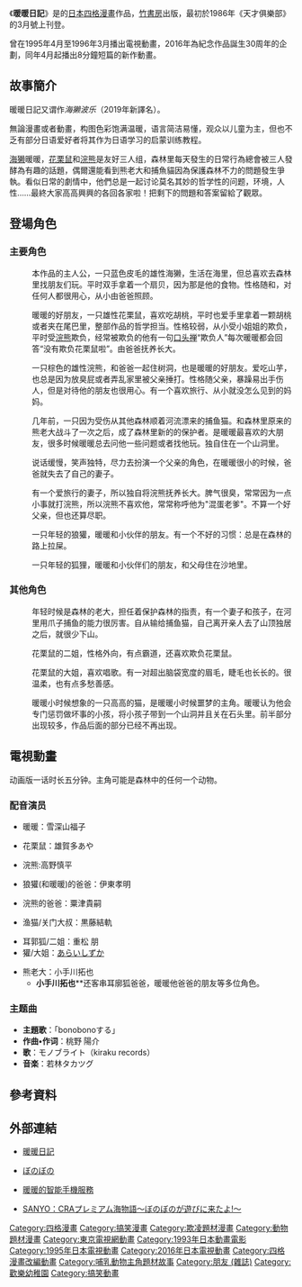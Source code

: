 {{Infobox animanga/Headerofja
|標題 = 暖暖日記
|圖像 = 
|尺寸 = 
|說明 = 
|日文名稱 = ぼのぼの
|英文名稱 = Bonobono
|假名 = 
|羅馬字 = 
|類型 = [[日常系|日常系]]、[[治癒|治癒]]
}}
{{Infobox animanga/Manga
|標題 = 
|作者 = [[五十嵐三喜夫|五十嵐三喜夫]]
|作畫 = 
|出版社 = {{flagicon|JPN}} [[竹書房|竹書房]]<br/>{{flagicon|TWN}} [[台灣東販|台灣東販]]（斷尾）
|連載雜誌 = {{flagicon|JPN}} [[漫畫人生|漫畫人生]]、[[漫畫俱樂部|漫畫俱樂部]]
|label = 
|網路 = 
|發售日 = 
|開始 = 1986年
|結束 = 
|冊數 = 44卷<small>（2019年3月）</small>
|話數 = 
|其他 = 
}}
{{Infobox animanga/TVAnime
|標題 = 第一季
|圖像 = 
|尺寸 =
|原作 = 五十嵐三喜夫
|導演 = [[難波日登志|難波日登志]]
|系列構成 = 八角哲夫
|人物設定 = 保谷有香
|機械設定 = 
|音樂 = [[三宅一德|三宅一德]]
|音樂製作 = 
|動畫製作 = [[Group_TAC|Group TAC]]
|製作 = [[東京電視台|東京電視台]]、[[Amuse|Amuse]]
|代理發行 = 
|播放電視台 = {{flagicon|JPN}} [[東京電視網|東京電視網]]
|播放開始 = 1995年4月20日
|播放結束 = 1996年3月28日
|網絡 = 
|話數 = 全48話
|其他 = 
}}
{{Infobox animanga/TVAnime
|標題 = 第二季
|圖像 = 
|尺寸 =
|原作 = 五十嵐三喜夫
|導演 = 山口秀憲
|系列構成 = [[廣田光毅|廣田光毅]]
|人物設定 = 關口優花
|機械設定 = 
|音樂 = {{lj|若林崇繼|若林タカツグ}}
|製作 = [[富士电视台|富士电视台]]、EIKEN
|動畫製作 = [[EIKEN|EIKEN]]
|代理發行 = 
|播放電視台 = 
|播放開始 = 2016年4月2日
|播放結束 = 
|網絡 = 
|話數 = 
|其他 = 
}}
{{Infobox animanga/Footerofja}}

《'''暖暖日記'''》是{{link-ja|五十嵐三喜夫|いがらしみきお}}的[[日本|日本]][[四格漫畫|四格漫畫]]作品，[[竹書房|竹書房]]出版，最初於1986年《天才俱樂部》的3月號上刊登。

曾在1995年4月至1996年3月播出電視動畫，2016年為紀念作品誕生30周年的企劃，同年4月起播出8分鐘短篇的新作動畫。

== 故事簡介 ==
暖暖日記又谓作''海獭波乐''（2019年新譯名）。

無論漫畫或者動畫，构图色彩饱满温暖，语言简洁易懂，观众以儿童为主，但也不乏有部分日语爱好者将其作为日语学习的启蒙训练教程。

[[海獭|海獭]]暖暖，[[花栗鼠|花栗鼠]]和[[浣熊|浣熊]]是友好三人组，森林里每天發生的日常行為總會被三人發酵為有趣的話題，偶爾還能看到熊老大和捕魚貓因為保護森林不力的問題發生爭執。看似日常的劇情中，他們总是一起讨论莫名其妙的哲学性的问题，环境，人性……最終大家高高興興的各回各家啦！把剩下的問題和答案留給了觀眾。

== 登場角色 ==
=== 主要角色 ===

; {{nihongo|暖暖|ぼのぼの|||又音译做'''波乐'''}}
: 本作品的主人公，一只蓝色皮毛的雄性海獭，生活在海里，但总喜欢去森林里找朋友们玩。平时双手拿着一个扇贝，因为那是他的食物。性格随和，对任何人都很用心，从小由爸爸照顾。

; {{nihongo|[[花栗鼠|花栗鼠]]|シマリスくん}}
: 暖暖的好朋友，一只雄性花栗鼠，喜欢吃胡桃，平时也爱手里拿着一颗胡桃或者夹在尾巴里，整部作品的哲学担当。性格较弱，从小受小姐姐的欺负，平时受[[浣熊|浣熊]]欺负，经常被欺负的他有一句[[口头禅|口头禅]]“欺负人”每次暖暖都会回答“没有欺负花栗鼠啦”。由爸爸抚养长大。

; {{nihongo|[[浣熊|浣熊]]|アライグマくん}}
: 一只棕色的雄性浣熊，和爸爸一起住树洞，也是暖暖的好朋友。爱吃山芋，也总是因为放臭屁或者弄乱家里被父亲捶打。性格随父亲，暴躁易出手伤人，但是对待他的朋友也很用心。有一个喜欢旅行、从小就没怎么见到的妈妈。

; {{nihongo|[[渔猫|渔猫]]/捕鱼猫|ツナドリネコさん}}
: 几年前，一只因为受伤从其他森林顺着河流漂来的捕鱼猫。和森林里原来的熊老大战斗了一次之后，成了森林里新的的保护者。是暖暖最喜欢的大朋友，很多时候暖暖总去问他一些问题或者找他玩。独自住在一个山洞里。

; {{nihongo|暖暖的爸爸|ぼのぼののおとうさん}}
: 说话缓慢，笑声独特，尽力去扮演一个父亲的角色，在暖暖很小的时候，爸爸就失去了自己的妻子。

; {{nihongo|浣熊的爸爸|アライグマくんのおとうさん}}
: 有一个爱旅行的妻子，所以独自将浣熊抚养长大。脾气很臭，常常因为一点小事就打浣熊，所以浣熊不喜欢他，常常称呼他为"混蛋老爹"。不算一个好父亲，但也还算尽职。

; {{nihongo|[[狼獾|狼獾]]|クズリくん}}
: 一只年轻的狼獾，暖暖和小伙伴的朋友。有一个不好的习惯：总是在森林的路上拉屎。

; {{nihongo|[[耳廓狐|耳廓狐]]|フェネギくん}}
: 一只年轻的狐狸，暖暖和小伙伴们的朋友，和父母住在沙地里。

===其他角色===
; {{nihongo|熊老大|ヒグマの大賞}}
: 年轻时候是森林的老大，担任着保护森林的指责，有一个妻子和孩子，在河里用爪子捕鱼的能力很厉害。自从输给捕鱼猫，自己离开亲人去了山顶独居之后，就很少下山。

; {{nihongo|小姐姐|しょうねえちゃん}}
: 花栗鼠的二姐，性格外向，有点霸道，还喜欢欺负花栗鼠。

; {{nihongo|大姐|だいねえちゃん}}
: 花栗鼠的大姐，喜欢唱歌。有一对超出脑袋宽度的眉毛，睫毛也长长的。很温柔，也有点多愁善感。

; {{nihongo|关门大叔|しまっちゃうおじさん}}
: 暖暖小时候想象的一只高高的猫，是暖暖小时候噩梦的主角。暖暖认为他会专门惩罚做坏事的小孩，将小孩子带到一个山洞并且关在石头里。前半部分出现较多，作品后面的部分已经不再出现。

== 電視動畫 ==
动画版一话时长五分钟。主角可能是森林中的任何一个动物。

===配音演员===

*暖暖：雪深山福子

*花栗鼠：雄賀多あや

*浣熊:高野慎平

*狼獾(和暖暖)的爸爸：伊東孝明

*浣熊的爸爸：粟津貴嗣

*渔猫/关门大叔：黒藤結軌

*耳郭狐/二姐：重松 朋
*獾/大姐：[[あらいしずか|あらいしずか]]

*熊老大：小手川拓也
**'''小手川拓也'''**还客串耳廓狐爸爸，暖暖他爸爸的朋友等多位角色。

===主题曲===
*'''主題歌'''：「bonobonoする」
*'''作曲•作词'''：桃野 陽介
*'''歌'''：モノブライト（kiraku records）
*'''音楽'''：若林タカツグ

== 參考資料 ==
{{Reflist}}

== 外部連結 ==
* {{ja}}[http://www.bonobono.jp/ 暖暖日記] {{Wayback|url=http://www.bonobono.jp/ |date=20160109111924 }}
* {{ja}}[http://www.bonoanime.jp/ ぼのぼの] {{Wayback|url=http://www.bonoanime.jp/ |date=20190702014511 }}
* {{ja}}[http://pr.imgs.jp/r.php?VwNMn3YME7 暖暖的智能手機服務]
* {{ja}}[https://web.archive.org/web/20111213044330/http://www.umi-island.jp/premium/product/yuupachi/index.html SANYO：CRAプレミアム海物語〜ぼのぼのが遊びに来たよ!〜]

{{難波日登志執導作品}}
{{DEFAULTSORT:Bonobono}}
[[Category:四格漫畫|Category:四格漫畫]]
[[Category:搞笑漫畫|Category:搞笑漫畫]]
[[Category:欺凌題材漫畫|Category:欺凌題材漫畫]]
[[Category:動物題材漫畫|Category:動物題材漫畫]]
[[Category:東京電視網動畫|Category:東京電視網動畫]]
[[Category:1993年日本動畫電影|Category:1993年日本動畫電影]]
[[Category:1995年日本電視動畫|Category:1995年日本電視動畫]]
[[Category:2016年日本電視動畫|Category:2016年日本電視動畫]]
[[Category:四格漫畫改編動畫|Category:四格漫畫改編動畫]]
[[Category:哺乳動物主角題材故事|Category:哺乳動物主角題材故事]]
[[Category:朋友_(雜誌)|Category:朋友 (雜誌)]]
[[Category:歡樂幼稚園|Category:歡樂幼稚園]]
[[Category:搞笑動畫|Category:搞笑動畫]]